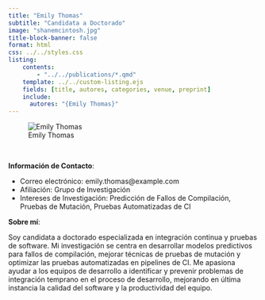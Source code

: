 ```yaml
---
title: "Emily Thomas"
subtitle: "Candidata a Doctorado"
image: "shanemcintosh.jpg"
title-block-banner: false
format: html
css: ../../styles.css
listing:
    contents:
        - "../../publications/*.qmd"
    template: ../../custom-listing.ejs
    fields: [title, autores, categories, venue, preprint]
    include:
      autores: "{Emily Thomas}"
---
```


::: {.profile-image}
![Emily Thomas](shanemcintosh.jpg "Emily Thomas")
:::
<br>

**Información de Contacto**:

- Correo electrónico: emily.thomas@example.com   
- Afiliación: Grupo de Investigación
- Intereses de Investigación: Predicción de Fallos de Compilación, Pruebas de Mutación, Pruebas Automatizadas de CI

**Sobre mí**:

Soy candidata a doctorado especializada en integración continua y pruebas de software. Mi investigación se centra en desarrollar modelos predictivos para fallos de compilación, mejorar técnicas de pruebas de mutación y optimizar las pruebas automatizadas en pipelines de CI. Me apasiona ayudar a los equipos de desarrollo a identificar y prevenir problemas de integración temprano en el proceso de desarrollo, mejorando en última instancia la calidad del software y la productividad del equipo.
